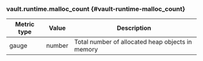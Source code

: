 ### vault.runtime.malloc_count {#vault-runtime-malloc_count}

Metric type | Value   | Description
----------- | ------- | -----------
gauge       | number  | Total number of allocated heap objects in memory
